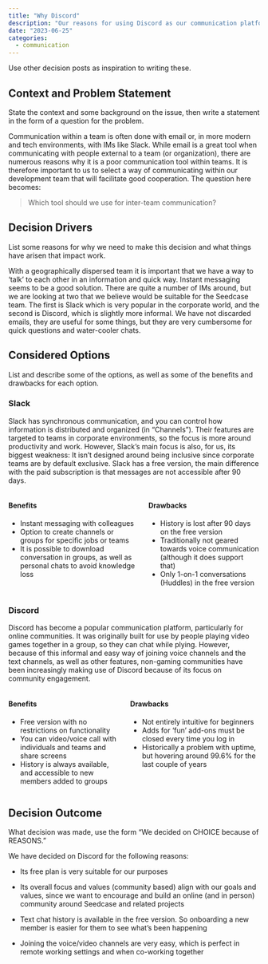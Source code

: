 ```yaml
---
title: "Why Discord"
description: "Our reasons for using Discord as our communication platform."
date: "2023-06-25"
categories:
  - communication
---
```


::: content-hidden
Use other decision posts as inspiration to writing these.
:::

## Context and Problem Statement

::: content-hidden
State the context and some background on the issue, then write a
statement in the form of a question for the problem.
:::

Communication within a team is often done with email or, in more modern
and tech environments, with IMs like Slack. While email is a great tool
when communicating with people external to a team (or organization),
there are numerous reasons why it is a poor communication tool within
teams. It is therefore important to us to select a way of communicating
within our development team that will facilitate good cooperation. The
question here becomes:

> Which tool should we use for inter-team communication?

## Decision Drivers

::: content-hidden
List some reasons for why we need to make this decision and what things
have arisen that impact work.
:::

With a geographically dispersed team it is important that we have a way
to 'talk' to each other in an information and quick way. Instant
messaging seems to be a good solution. There are quite a number of IMs
around, but we are looking at two that we believe would be suitable for
the Seedcase team. The first is Slack which is very popular in the
corporate world, and the second is Discord, which is slightly more
informal. We have not discarded emails, they are useful for some things,
but they are very cumbersome for quick questions and water-cooler chats.

## Considered Options

::: content-hidden
List and describe some of the options, as well as some of the benefits
and drawbacks for each option.
:::

### Slack

Slack has synchronous communication, and you can control how information
is distributed and organized (in "Channels"). Their features are
targeted to teams in corporate environments, so the focus is more around
productivity and work. However, Slack's main focus is also, for us, its
biggest weakness: It isn't designed around being inclusive since
corporate teams are by default exclusive. Slack has a free version, the
main difference with the paid subscription is that messages are not
accessible after 90 days.

::: columns
::: column
#### Benefits

-   Instant messaging with colleagues
-   Option to create channels or groups for specific jobs or teams
-   It is possible to download conversation in groups, as well as
    personal chats to avoid knowledge loss
:::

::: column
#### Drawbacks

-   History is lost after 90 days on the free version
-   Traditionally not geared towards voice communication (although it
    does support that)
-   Only 1-on-1 conversations (Huddles) in the free version
:::
:::

### Discord

Discord has become a popular communication platform, particularly for
online communities. It was originally built for use by people playing
video games together in a group, so they can chat while plying. However,
because of this informal and easy way of joining voice channels and the
text channels, as well as other features, non-gaming communities have
been increasingly making use of Discord because of its focus on
community engagement.

::: columns
::: column
#### Benefits

-   Free version with no restrictions on functionality
-   You can video/voice call with individuals and teams and share
    screens
-   History is always available, and accessible to new members added to
    groups
:::

::: column
#### Drawbacks

-   Not entirely intuitive for beginners
-   Adds for 'fun' add-ons must be closed every time you log in
-   Historically a problem with uptime, but hovering around 99.6% for
    the last couple of years
:::
:::

## Decision Outcome

::: content-hidden
What decision was made, use the form "We decided on CHOICE because of
REASONS."
:::

We have decided on Discord for the following reasons:

-   Its free plan is very suitable for our purposes

-   Its overall focus and values (community based) align with our goals
    and values, since we want to encourage and build an online (and in
    person) community around Seedcase and related projects

-   Text chat history is available in the free version. So onboarding a
    new member is easier for them to see what's been happening

-   Joining the voice/video channels are very easy, which is perfect in
    remote working settings and when co-working together